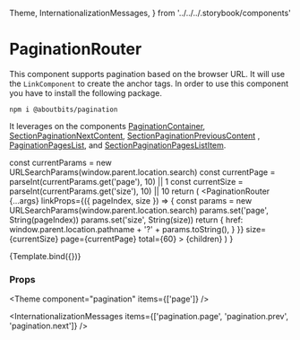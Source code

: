   Theme,
  InternationalizationMessages,
} from '../../../.storybook/components'

<Meta
  title="Components/Pagination/PaginationRouter"
  component={PaginationRouter}
/>

# PaginationRouter

This component supports pagination based on the browser URL. It will use the `LinkComponent` to create the anchor tags.
In order to use this component you have to install the following package.

```
npm i @aboutbits/pagination
```

It leverages on the components [PaginationContainer](/docs/components-section-PaginationContainer--docs), [SectionPaginationNextContent](/docs/components-section-SectionPaginationNextContent--docs), [SectionPaginationPreviousContent](/docs/components-section-SectionPaginationPreviousContent--docs) , [PaginationPagesList](/docs/components-section-PaginationPagesList--docs), and [SectionPaginationPagesListItem](/docs/components-section-SectionPaginationPagesListItem--docs).

  const currentParams = new URLSearchParams(window.parent.location.search)
  const currentPage = parseInt(currentParams.get('page'), 10) || 1
  const currentSize = parseInt(currentParams.get('size'), 10) || 10
  return (
    <PaginationRouter
      {...args}
      linkProps={({ pageIndex, size }) => {
        const params = new URLSearchParams(window.parent.location.search)
        params.set('page', String(pageIndex))
        params.set('size', String(size))
        return {
          href: window.parent.location.pathname + '?' + params.toString(),
        }
      }}
      size={currentSize}
      page={currentPage}
      total={60}
    >
      {children}
    </PaginationRouter>
  )
}

<Canvas>
  <Story name="Default">{Template.bind({})}</Story>
</Canvas>

### Props

<ArgsTable story="Default" />



<Theme component="pagination" items={['page']} />

<InternationalizationMessages
  items={['pagination.page', 'pagination.prev', 'pagination.next']}
/>
